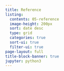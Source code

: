 ```yaml
---
title: Reference
listing:
  contents: 05-reference
  image-height: 200px
  sort: date desc
  type: grid
  categories: true
  sort-ui: true
  filter-ui: true
page-layout: full
title-block-banner: true
jupyter: python3
---
```


